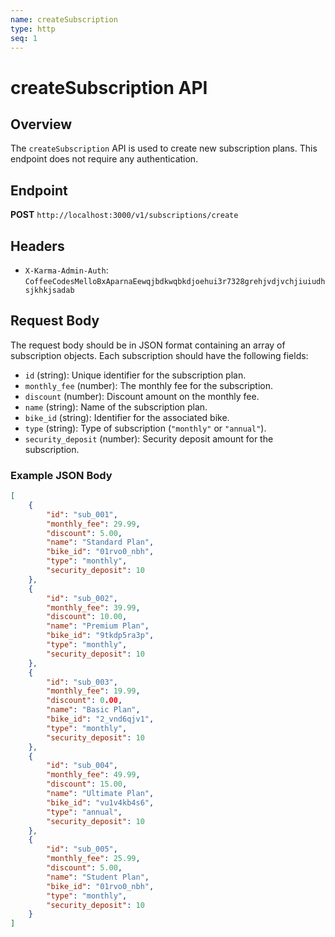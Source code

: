 ```yaml
---
name: createSubscription
type: http
seq: 1
---
```


# createSubscription API

## Overview

The `createSubscription` API is used to create new subscription plans. This endpoint does not require any authentication.

## Endpoint

**POST** `http://localhost:3000/v1/subscriptions/create`

## Headers

- `X-Karma-Admin-Auth`: `CoffeeCodesMelloBxAparnaEewqjbdkwqbkdjoehui3r7328grehjvdjvchjiuiudhsjkhkjsadab`

## Request Body

The request body should be in JSON format containing an array of subscription objects. Each subscription should have the following fields:

- `id` (string): Unique identifier for the subscription plan.
- `monthly_fee` (number): The monthly fee for the subscription.
- `discount` (number): Discount amount on the monthly fee.
- `name` (string): Name of the subscription plan.
- `bike_id` (string): Identifier for the associated bike.
- `type` (string): Type of subscription (`"monthly"` or `"annual"`).
- `security_deposit` (number): Security deposit amount for the subscription.

### Example JSON Body

```json
[
    {
        "id": "sub_001",
        "monthly_fee": 29.99,
        "discount": 5.00,
        "name": "Standard Plan",
        "bike_id": "01rvo0_nbh",
        "type": "monthly",
        "security_deposit": 10
    },
    {
        "id": "sub_002",
        "monthly_fee": 39.99,
        "discount": 10.00,
        "name": "Premium Plan",
        "bike_id": "9tkdp5ra3p",
        "type": "monthly",
        "security_deposit": 10
    },
    {
        "id": "sub_003",
        "monthly_fee": 19.99,
        "discount": 0.00,
        "name": "Basic Plan",
        "bike_id": "2_vnd6qjv1",
        "type": "monthly",
        "security_deposit": 10
    },
    {
        "id": "sub_004",
        "monthly_fee": 49.99,
        "discount": 15.00,
        "name": "Ultimate Plan",
        "bike_id": "vu1v4kb4s6",
        "type": "annual",
        "security_deposit": 10
    },
    {
        "id": "sub_005",
        "monthly_fee": 25.99,
        "discount": 5.00,
        "name": "Student Plan",
        "bike_id": "01rvo0_nbh",
        "type": "monthly",
        "security_deposit": 10
    }
]
```